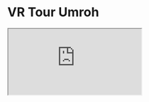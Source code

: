 
# VR Tour Umroh

<div className="pt-10">
  <iframe
    src="https://www.youtube.com/embed/RtwiDYmn0ck"
    title="Youtube Video"
    allowFullScreen
    className="rounded-lg h-[40px] sm:h-[420px] w-full aspect-w-9 aspect-h-9 mx-auto"
  />
</div>

Proyek VR Tour Haji dan Umrah ini mengajak kita merasakan perjalanan spiritual melalui tur virtual di Mekkah. 
Dalam VR Tour ini, kita bisa ikut simulasi tawaf dan lari-lari kecil (sa’i) seolah-olah berada di lokasi. 
Foto 360 derajat memberikan pengalaman seakan kita benar-benar berada di tengah keramaian Mekkah.

Selain itu, VR Tour ini juga menyajikan informasi dan video pendukung untuk memberikan penjelasan yang lebih jelas kepada pengguna. 
Dengan teknologi VR, proyek ini tidak hanya memanjakan mata, tetapi juga memberikan pemahaman yang lebih baik tentang perjalanan haji dan umrah. 
Sehingga, proyek ini tidak hanya memberikan pengalaman spiritual, tetapi juga wawasan yang bermanfaat bagi pengguna.

## 📋Unit Request

Dalam pengembangan VR Tour ini dilakukan dalam memenuhi penambahan konten interplay [smarteye.id](https://smarteye.id) di Innocent, berikut adalah unit request:

- **Goals :** VR Tour Umroh menghadirkan pengalaman spiritual Mekkah melalui tur virtual.
- **Project Owner :** PO Innocent.
- **Target User :** Pengunjung Innocent.
- **Development :** 2 Minggu.

## ⚙️Study Case

<aside>
 **Study Case : Welcoming Interface**
</aside>

Dalam study case ini, pengguna pertama kali disambut dengan menu sambutan yang menampilkan welcoming text. Kemudian pengguna dihadapkan pada informasi tempat dan peta lokasi dari tour yang akan dijalanin selama simulasi pejalanan umrah dan haji. User dapat berinterkasi dengan pop information yang menampilkan gambar dan informasih dari lokasi tersebut untuk meberikan penjelasan serta pengetahuan untuk pengguna.

***Fitur yang dipakai:***

<VrUmroh/>

Navigasi pada kasus ini untuk memberikan akses kepada user untuk berpindah ke tempat yang lain di dalam VR Tour,dengan memilih opsi keterangan tempat pada pop up navigasi

Berikut adalah langkap pembuatan fitur ;

[Lihat selengkapnya](/features/unity-engine/navigation)

## 📚Asset Project

- APK Build : [***Gdrive***](https://drive.google.com/file/d/1iVGSGX_nLmMO76TRYvhKs3l8xN6Y6rZh/view?usp=drive_link)